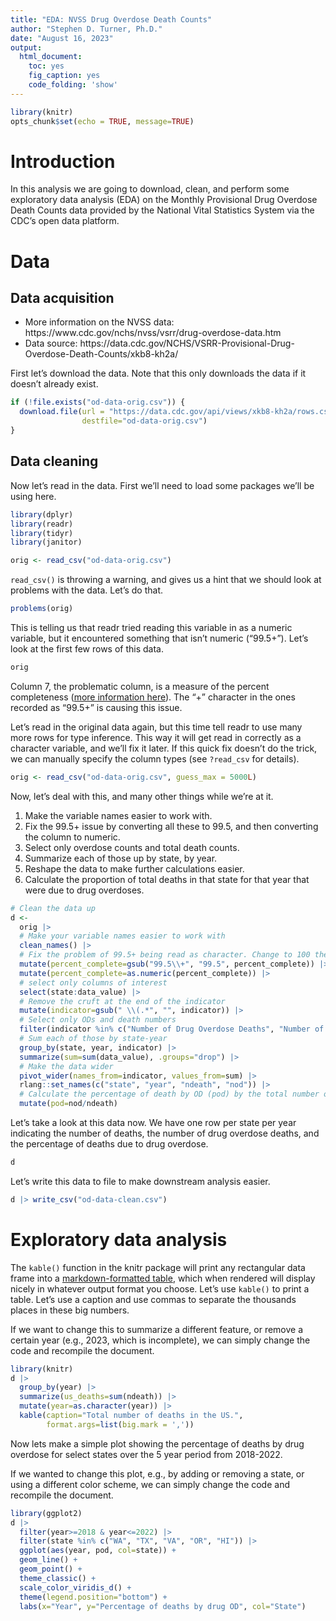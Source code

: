 ```yaml
---
title: "EDA: NVSS Drug Overdose Death Counts"
author: "Stephen D. Turner, Ph.D."
date: "August 16, 2023"
output: 
  html_document: 
    toc: yes
    fig_caption: yes
    code_folding: 'show'
---
```


```r
library(knitr)
opts_chunk$set(echo = TRUE, message=TRUE)
```

# Introduction

In this analysis we are going to download, clean, and perform some exploratory data analysis (EDA) on the Monthly Provisional Drug Overdose Death Counts data provided by the National Vital Statistics System via the CDC's open data platform.

# Data

## Data acquisition

- More information on the NVSS data: https://www.cdc.gov/nchs/nvss/vsrr/drug-overdose-data.htm
- Data source: https://data.cdc.gov/NCHS/VSRR-Provisional-Drug-Overdose-Death-Counts/xkb8-kh2a/

First let's download the data. Note that this only downloads the data if it doesn't already exist.

```r
if (!file.exists("od-data-orig.csv")) {
  download.file(url = "https://data.cdc.gov/api/views/xkb8-kh2a/rows.csv?accessType=DOWNLOAD", 
                destfile="od-data-orig.csv")
}
```

## Data cleaning

Now let's read in the data. First we'll need to load some packages we'll be using here.

```r
library(dplyr)
library(readr)
library(tidyr)
library(janitor)
```

```r
orig <- read_csv("od-data-orig.csv")
```

`read_csv()` is throwing a warning, and gives us a hint that we should look at problems with the data. Let's do that.

```r
problems(orig)
```

This is telling us that readr tried reading this variable in as a numeric variable, but it encountered something that isn't numeric ("99.5+"). Let's look at the first few rows of this data. 

```r
orig
```

Column 7, the problematic column, is a measure of the percent completeness ([more information here](https://www.cdc.gov/nchs/nvss/vsrr/drug-overdose-data.htm#percent_completeness)). The "+" character in the ones recorded as "99.5+" is causing this issue. 

Let's read in the original data again, but this time tell readr to use many more rows for type inference. This way it will get read in correctly as a character variable, and we'll fix it later. If this quick fix doesn't do the trick, we can manually specify the column types (see `?read_csv` for details).

```r
orig <- read_csv("od-data-orig.csv", guess_max = 5000L)
```

Now, let's deal with this, and many other things while we're at it. 

1. Make the variable names easier to work with.
1. Fix the 99.5+ issue by converting all these to 99.5, and then converting the column to numeric.
1. Select only overdose counts and total death counts.
1. Summarize each of those up by state, by year.
1. Reshape the data to make further calculations easier.
1. Calculate the proportion of total deaths in that state for that year that were due to drug overdoses.

```r
# Clean the data up
d <-
  orig |>
  # Make your variable names easier to work with
  clean_names() |>
  # Fix the problem of 99.5+ being read as character. Change to 100 then numeric.
  mutate(percent_complete=gsub("99.5\\+", "99.5", percent_complete)) |>
  mutate(percent_complete=as.numeric(percent_complete)) |>
  # select only columns of interest
  select(state:data_value) |>
  # Remove the cruft at the end of the indicator
  mutate(indicator=gsub(" \\(.*", "", indicator)) |>
  # Select only ODs and death numbers
  filter(indicator %in% c("Number of Drug Overdose Deaths", "Number of Deaths")) |>
  # Sum each of those by state-year
  group_by(state, year, indicator) |>
  summarize(sum=sum(data_value), .groups="drop") |>
  # Make the data wider
  pivot_wider(names_from=indicator, values_from=sum) |>
  rlang::set_names(c("state", "year", "ndeath", "nod")) |>
  # Calculate the percentage of death by OD (pod) by the total number of deaths
  mutate(pod=nod/ndeath)
```

Let's take a look at this data now. We have one row per state per year indicating the number of deaths, the number of drug overdose deaths, and the percentage of deaths due to drug overdose.

```r
d
```

Let's write this data to file to make downstream analysis easier.

```r
d |> write_csv("od-data-clean.csv")
```


# Exploratory data analysis

The `kable()` function in the knitr package will print any rectangular data frame into a [markdown-formatted table](https://www.markdownguide.org/extended-syntax/#tables), which when rendered will display nicely in whatever output format you choose. Let's use `kable()` to print a table. Let's use a caption and use commas to separate the thousands places in these big numbers.

If we want to change this to summarize a different feature, or remove a certain year (e.g., 2023, which is incomplete), we can simply change the code and recompile the document.

```r
library(knitr)
d |> 
  group_by(year) |> 
  summarize(us_deaths=sum(ndeath)) |> 
  mutate(year=as.character(year)) |> 
  kable(caption="Total number of deaths in the US.",
        format.args=list(big.mark = ','))
```

Now lets make a simple plot showing the percentage of deaths by drug overdose for select states over the 5 year period from 2018-2022.

If we wanted to change this plot, e.g., by adding or removing a state, or using a different color scheme, we can simply change the code and recompile the document.

```r
library(ggplot2)
d |>
  filter(year>=2018 & year<=2022) |>
  filter(state %in% c("WA", "TX", "VA", "OR", "HI")) |>
  ggplot(aes(year, pod, col=state)) + 
  geom_line() + 
  geom_point() +
  theme_classic() + 
  scale_color_viridis_d() +
  theme(legend.position="bottom") + 
  labs(x="Year", y="Percentage of deaths by drug OD", col="State")
```

